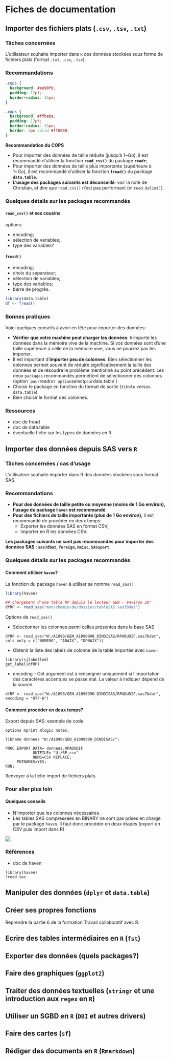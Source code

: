 # Fiches de documentation

## Importer des fichiers plats (`.csv`, `.tsv`, `.txt`)

### Tâches concernées

L'utilisateur souhaite importer dans `R` des données stockées sous forme de fichiers plats (format `.txt`, `.csv`, `.tsv`).

### Recommandations


```css
.cops {
  background: #ee98fb;
  padding: 12pt;
  border-radius: 15px;
}
```

```css
.cops {
  background: #ffbaba;
  padding: 12pt;
  border-radius: 15px;
  border: 5px solid #ff0000;
}
```

::: cops
**Recommandation du COPS**

* Pour importer des données de taille réduite (jusqu'à 1~Go), il est recommandé d'utiliser la fonction **`read_csv()`** du package **`readr`**;
* Pour importer des données de taille plus importante (supérieure à 1~Go), il est recommandé d'utiliser la fonction **`fread()`** du package **`data.table`**.
* **L'usage des packages suivants est déconseillé**: voir la note de Christian, et dire que `read.csv()` n'est pas performant (ni `read.delim()`).
:::

### Quelques détails sur les packages recommandés

#### `read_csv()` et ses cousins

options:

* encoding;
* sélection de variables;
* type des variables?

#### `fread()`

* encoding;
* choix du séparateur;
* sélection de variables;
* type des variables;
* barre de progrès.


```r
library(data.table)
df <- fread()
```


### Bonnes pratiques

Voici quelques conseils à avoir en tête pour importer des données:

* **Vérifier que votre machine peut charger les données**: `R` importe les données dans la mémoire vive de la machine. Si vos données sont d'une taille supérieure à celle de la mémoire vive, vous ne pourrez pas les importer.
* Il est important d'**importer peu de colonnes**. Bien sélectionner les colonnes permet souvent de réduire significativement la taille des données et de résoudre le problème mentionné au point précédent. Les deux `packages` recommandés permettent de sélectionner des colonnes (option `` pour `readr` et option `select` pour `data.table`)
* Choisir le package en fonction du format de sortie (`tibble` versus `data.table`)
* Bien choisir le format des colonnes.

### Ressources

* doc de fread
* doc de data.table
* éventuelle fiche sur les types de données en R.








## Importer des données depuis SAS vers `R`

### Tâches concernées / cas d'usage

L'utilisateur souhaite importer dans R des données stockées sous format SAS.

### Recommandations

* **Pour des données de taille petite ou moyenne (moins de 1 Go environ), l'usage du package `haven` est recommandé**.
* **Pour des fichiers de taille importante (plus de 1 Go environ),** il est  recommandé de procéder en deux temps:
    * Exporter les données SAS en format CSV;
    * Importer en R les données CSV.



**Les packages suivants ne sont pas recommandés pour importer des données SAS : `sas7dbat`, `foreign`, `Hmisc`, `SASxport`**.

### Quelques détails sur les packages recommandés

#### Comment utiliser `haven`?
La fonction du package `haven` à utiliser se nomme `read_sas()`

```r
library(haven)

## chargement d'une table RP depuis le lecteur GEN - environ 20"
dfRP <- read_sas("mon/chemin/de/dossier/tableSAS.sas7bdat")
```

Options de `read_sas()`

* Sélectionner les colonnes parmi celles présentes dans la base SAS

```r=
dfRP <- read_sas("W:/A1090/GEN_A1090990_DINDISAS/RPADUDIF.sas7bdat", cols_only = c("NUMERO", "ANAIX", "DPNAIX"))
```

* Obtenir la liste des labels de colonne de la table importée avec `haven`

```r=
library(sjlabelled)
get_label(dfRP)

```

* encoding - Cet argument est à renseigner uniquement si l'importation des caractères accentués se passe mal. La valeur à indiquer dépend de la source.

```r=
dfRP <- read_sas("W:/A1090/GEN_A1090990_DINDISAS/RPADUDIF.sas7bdat", encoding = "UTF-8")
```

#### Comment procéder en deux temps?

Export depuis SAS: exemple de code

```sas=
options mprint mlogic notes;

libname donnees "W:/A1090/GEN_A1090990_DINDISAS/"; 

PROC EXPORT DATA= donnees.RPADUDIF
            OUTFILE= "U:/RP.csv" 
            DBMS=CSV REPLACE;
     PUTNAMES=YES;
RUN;
```

Renvoyer à la fiche import de fichiers plats.


### Pour aller plus loin

#### Quelques conseils

* N'importer que les colonnes nécessaires.
* Les tables SAS compressées en BINARY ne sont pas prises en charge par le package `haven`. Il faut donc procéder en deux étapes (export en CSV puis import dans R)

![](https://minio.stable.innovation.insee.eu/hackmd-uploads/uploads/upload_d8c9c189eb1a11c5527374cb7b771ab0.png)


### Références

* doc de haven

```r=
library(haven)
?read_sas
```
## Manipuler des données (`dplyr` et `data.table`)

## Créer ses propres fonctions

Reprendre la partie 6 de la formation Travail collaboratif avec R.

## Ecrire des tables intermédiaires en `R` (`fst`)

## Exporter des données (quels packages?)

## Faire des graphiques (`ggplot2`)

## Traiter des données textuelles (`stringr` et une introduction aux `regex` en `R`)

## Utiliser un SGBD en `R` (`DBI` et autres drivers)

## Faire des cartes (`sf`)

## Rédiger des documents en `R` (`Rmarkdown`)
